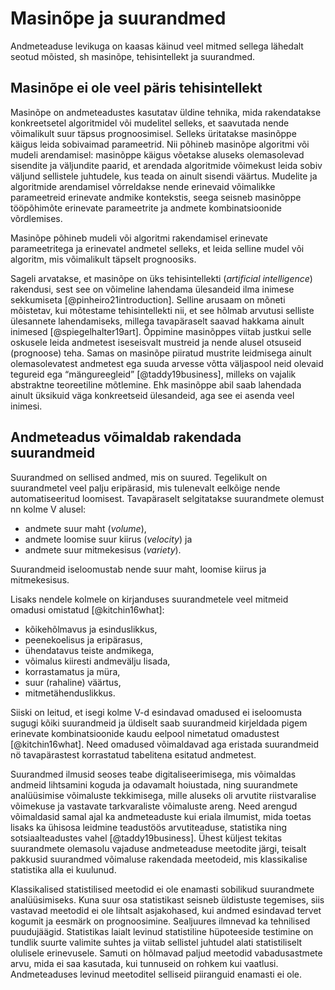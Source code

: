 # Masinõpe ja suurandmed {#sec-mlaibd}

Andmeteaduse levikuga on kaasas käinud veel mitmed sellega lähedalt seotud mõisted, sh masinõpe, tehisintellekt ja suurandmed.

## Masinõpe ei ole veel päris tehisintellekt

Masinõpe on andmeteadustes kasutatav üldine tehnika, mida rakendatakse konkreetsetel algoritmidel või mudelitel selleks, et saavutada nende võimalikult suur täpsus prognoosimisel. Selleks üritatakse masinõppe käigus leida sobivaimad parameetrid. Nii põhineb masinõpe algoritmi või mudeli arendamisel: masinõppe käigus võetakse aluseks olemasolevad sisendite ja väljundite paarid, et arendada algoritmide võimekust leida sobiv väljund sellistele juhtudele, kus teada on ainult sisendi väärtus. Mudelite ja algoritmide arendamisel võrreldakse nende erinevaid võimalikke parameetreid erinevate andmike kontekstis, seega seisneb masinõppe tööpõhimõte erinevate parameetrite ja andmete kombinatsioonide võrdlemises.

::: {.callout-note}
Masinõpe põhineb mudeli või algoritmi rakendamisel erinevate parameetritega ja erinevatel andmetel selleks, et leida selline mudel või algoritm, mis võimalikult täpselt prognoosiks.
:::

Sageli arvatakse, et masinõpe on üks tehisintellekti (*artificial intelligence*) rakendusi, sest see on võimeline lahendama ülesandeid ilma inimese sekkumiseta [@pinheiro21introduction]. Selline arusaam on mõneti mõistetav, kui mõtestame tehisintellekti nii, et see hõlmab arvutusi selliste ülesannete lahendamiseks, millega tavapäraselt saavad hakkama ainult inimesed [@spiegelhalter19art]. Õppimine masinõppes viitab justkui selle oskusele leida andmetest iseseisvalt mustreid ja nende alusel otsuseid (prognoose) teha. Samas on masinõpe piiratud  mustrite leidmisega ainult olemasolevatest andmetest ega suuda arvesse võtta väljaspool neid olevaid tegureid ega "mängureegleid" [@taddy19business], milleks on vajalik abstraktne teoreetiline mõtlemine. Ehk masinõppe abil saab lahendada ainult üksikuid väga konkreetseid ülesandeid, aga see ei asenda veel inimesi.

<!-- 
[[Machine learning (ML)]]
[[Artificial intelligence (AI)]]
[[Machine learning is not artificial intelligence]]
-->

## Andmeteadus võimaldab rakendada suurandmeid

Suurandmed on sellised andmed, mis on suured. Tegelikult on suurandmetel veel palju eripärasid, mis tulenevalt eelkõige nende automatiseeritud loomisest. Tavapäraselt selgitatakse suurandmete olemust nn kolme V alusel:

- andmete suur maht (*volume*), 
- andmete loomise suur kiirus (*velocity*) ja 
- andmete suur mitmekesisus (*variety*). 

::: {.callout-note}
Suurandmeid iseloomustab nende suur maht, loomise kiirus ja mitmekesisus.
:::

Lisaks nendele kolmele on kirjanduses suurandmetele veel mitmeid omadusi omistatud [@kitchin16what]: 

- kõikehõlmavus ja esinduslikkus, 
- peenekoelisus ja eripärasus, 
- ühendatavus teiste andmikega, 
- võimalus kiiresti andmevälju lisada, 
- korrastamatus ja müra, 
- suur (rahaline) väärtus, 
- mitmetähenduslikkus.

Siiski on leitud, et isegi kolme V-d esindavad omadused ei iseloomusta sugugi kõiki suurandmeid ja üldiselt saab suurandmeid kirjeldada pigem erinevate kombinatsioonide kaudu eelpool nimetatud omadustest [@kitchin16what]. Need omadused võimaldavad aga eristada suurandmeid nö tavapärastest korrastatud tabelitena esitatud andmetest.

Suurandmed ilmusid seoses teabe digitaliseerimisega, mis võimaldas andmeid lihtsamini koguda ja odavamalt hoiustada, ning suurandmete analüüsimise võimaluste tekkimisega, mille aluseks oli arvutite riistvaralise võimekuse ja vastavate tarkvaraliste võimaluste areng. Need arengud võimaldasid samal ajal ka andmeteaduste kui eriala ilmumist, mida toetas lisaks ka ühisosa leidmine teadustöös arvutiteaduse, statistika ning sotsiaalteadustes vahel [@taddy19business]. Ühest küljest tekitas suurandmete olemasolu vajaduse andmeteaduse meetodite järgi, teisalt pakkusid suurandmed võimaluse rakendada meetodeid, mis klassikalise statistika alla ei kuulunud. 

Klassikalised statistilised meetodid ei ole enamasti sobilikud suurandmete analüüsimiseks. Kuna suur osa statistikast seisneb üldistuste tegemises, siis vastavad meetodid ei ole lihtsalt asjakohased, kui andmed esindavad tervet kogumit ja eesmärk on prognoosimine. Sealjuures ilmnevad ka tehnilised puudujäägid. Statistikas laialt levinud statistiline hüpoteeside testimine on tundlik suurte valimite suhtes ja viitab sellistel juhtudel alati statistiliselt olulisele erinevusele. Samuti on hõlmavad paljud meetodid vabadusastmete arvu, mida ei saa kasutada, kui tunnuseid on rohkem kui vaatlusi. Andmeteaduses levinud meetoditel selliseid piiranguid enamasti ei ole.

<!-- 
[[Big data]]
[[Growth of data science and big data]]
-->